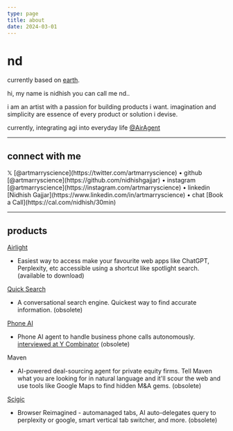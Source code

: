 ```yaml
---
type: page
title: about
date: 2024-03-01
---
```



# nd

currently based on [earth](https://en.m.wikipedia.org/wiki/Whole_Earth_Catalog).

hi, my name is nidhish you can call me nd..

i am an artist with a passion for building products i want. 
imagination and simplicity are essence of every product or solution i devise.

currently, integrating agi into everyday life [@AirAgent](https://airagent.one)


---

## connect with me

<div style="display: flex; gap: 2rem; flex-wrap: wrap;">
  𝕏 [@artmarryscience](https://twitter.com/artmarryscience) •
  github [@artmarryscience](https://github.com/nidhishgajjar) •
  instagram [@artmarryscience](https://instagram.com/artmarryscience) •
  linkedin [Nidhish Gajjar](https://www.linkedin.com/in/artmarryscience) •
  chat [Book a Call](https://cal.com/nidhish/30min)
</div>

---

## products

<div>

[Airlight](https://airlight.pro)
- Easiest way to access make your favourite web apps like ChatGPT, Perplexity, etc accessible using a shortcut like spotlight search. (available to download)

[Quick Search](https://github.com/nidhishgajjar/quicksearch-api)
- A conversational search engine. Quickest way to find accurate information. (obsolete)

[Phone AI](https://phoneaiagent.com)
- Phone AI agent to handle business phone calls autonomously. [interviewed at Y Combinator](https://www.ycombinator.com) (obsolete)

Maven
- AI-powered deal-sourcing agent for private equity firms. Tell Maven what you are looking for in natural language and it'll scour the web and use tools like Google Maps to find hidden M&A gems. (obsolete)

[Scigic](https://scigic.com)
- Browser Reimagined - automanaged tabs, AI auto-delegates query to perplexity or google, smart vertical tab switcher, and more. (obsolete)


</div>

